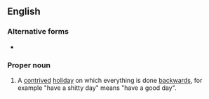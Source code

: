 ==English==
{{wikipedia}}

===Alternative forms===
* {{l|en|Opposites Day}}

===Proper noun===
{{en-proper noun|head=[[opposite|Opposite]] [[day|Day]]}}

# {{lb|en|childish}} A [[contrived]] [[holiday]] on which everything is done [[backwards]], for example "have a shitty day" means "have a good day".